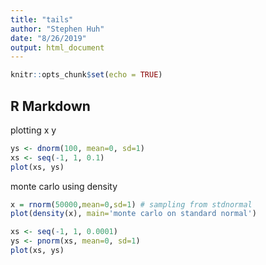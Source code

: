 ```yaml
---
title: "tails"
author: "Stephen Huh"
date: "8/26/2019"
output: html_document
---
```


```r
knitr::opts_chunk$set(echo = TRUE)
```

## R Markdown

plotting x y
```r
ys <- dnorm(100, mean=0, sd=1)
xs <- seq(-1, 1, 0.1)
plot(xs, ys)
```
monte carlo using density
```r
x = rnorm(50000,mean=0,sd=1) # sampling from stdnormal
plot(density(x), main='monte carlo on standard normal')
```



```r
xs <- seq(-1, 1, 0.0001)
ys <- pnorm(xs, mean=0, sd=1)
plot(xs, ys)
```